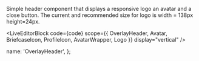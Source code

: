 
Simple header component that displays a responsive logo an avatar and a close button.
The current and recommended size for logo is width = 138px height=24px.

<LiveEditorBlock
  code={code}
  scope={{ OverlayHeader, Avatar, BriefcaseIcon, ProfileIcon, AvatarWrapper, Logo }}
  display="vertical"
/>
<GeneratePropsTable componentName="OverlayHeader" />

  name: 'OverlayHeader',
};
